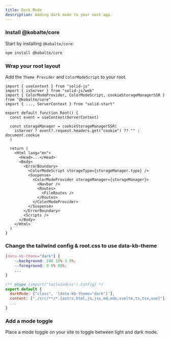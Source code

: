 ```yaml
---
title: Dark Mode
description: Adding dark mode to your next app.
---
```


<Steps>

### Install @kobalte/core

Start by installing `@kobalte/core`:

```bash
npm install @kobalte/core
```

### Wrap your root layout

Add the `Theme Provider` and `ColorModeScript` to your root.

```tsx {7,9-11,18,20,25}
import { useContext } from "solid-js"
import { isServer } from "solid-js/web"
import { ColorModeProvider, ColorModeScript, cookieStorageManagerSSR } from "@kobalte/core"
import { ..., ServerContext } from "solid-start"

export default function Root() {
  const event = useContext(ServerContext)

  const storageManager = cookieStorageManagerSSR(
    isServer ? event?.request.headers.get("cookie") ?? "" : document.cookie
  )

  return (
    <Html lang="en">
      <Head>...</Head>
      <Body>
        <ErrorBoundary>
          <ColorModeScript storageType={storageManager.type} />
          <Suspense>
            <ColorModeProvider storageManager={storageManager}>
              <Navbar />
              <Routes>
                <FileRoutes />
              </Routes>
            </ColorModeProvider>
          </Suspense>
        </ErrorBoundary>
        <Scripts />
      </Body>
    </Html>
  )
}
```

### Change the tailwind config & root.css to use data-kb-theme

```css {1}
[data-kb-theme="dark"] {
    --background: 240 10% 3.9%;
    --foreground: 0 0% 98%;
    ...
}
```

```js {3}
/** @type {import('tailwindcss').Config} */
export default {
  darkMode: ["class", '[data-kb-theme="dark"]'],
  content: ["./src/**/*.{astro,html,js,jsx,md,mdx,svelte,ts,tsx,vue}"],
  ...
}
```

### Add a mode toggle

Place a mode toggle on your site to toggle between light and dark mode.

<ComponentPreview name="mode-toggle" />

</Steps>
